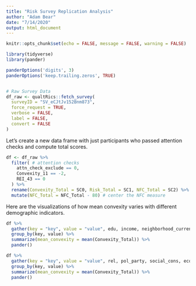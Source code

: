 ```yaml
---
title: "Risk Survey Replication Analysis"
author: "Adam Bear"
date: "7/14/2020"
output: html_document
---
```


```r
knitr::opts_chunk$set(echo = FALSE, message = FALSE, warning = FALSE)

library(tidyverse)
library(pander)

panderOptions('digits', 3)
panderOptions('keep.trailing.zeros', TRUE)


# Raw Survey Data
df_raw <- qualtRics::fetch_survey(
  surveyID = "SV_eCJtJv152Bnm873",
  force_request = TRUE,
  verbose = FALSE,
  label = FALSE,
  convert = FALSE
)
```

Let's create a new data frame with just participants who passed attention checks and compute total scores.

```r
df <- df_raw %>% 
  filter( # attention checks
    attn_check_exclude == 0,
    Convexity_11 == -2,
    REI_43 == 0
  ) %>% 
  rename(Convexity_Total = SC0, Risk_Total = SC1, NFC_Total = SC2) %>% 
  mutate(NFC_Total = NFC_Total - 80) # center the NFC measure
```

Here are the visualizations of how mean convexity varies with different demographic indicators.

```r
df %>%
  gather(key = "key", value = "value", edu, income, neighborhood_current, neighborhood_growup) %>%
  group_by(key, value) %>%
  summarize(mean_convexity = mean(Convexity_Total)) %>%
  pander()
```

```r
df %>%
  gather(key = "key", value = "value", rel, pol_party, social_cons, econ_cons) %>%
  group_by(key, value) %>%
  summarize(mean_convexity = mean(Convexity_Total)) %>%
  pander()
```
